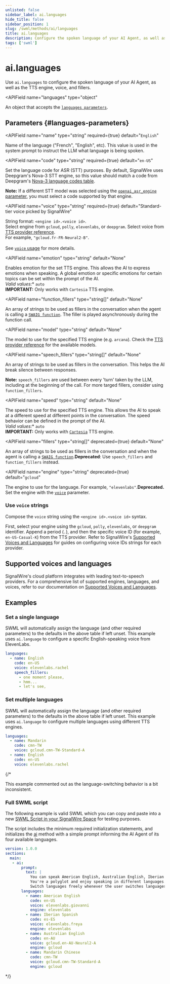 ```yaml
---
unlisted: false
sidebar_label: ai.languages
hide_title: false
sidebar_position: 1
slug: /swml/methods/ai/languages
title: ai.languages
description: Configure the spoken language of your AI Agent, as well as the TTS engine, voice, and fillers.
tags: ['swml']
---
```



[tts-providers]: /voice/getting-started/voice-and-languages#providers
[voices-and-languages]: /voice/getting-started/voice-and-languages
[swaig-functions]: /swml/methods/ai/swaig/functions
[deepgram-codes]: https://developers.deepgram.com/docs/models-languages-overview#nova-3

# ai.languages

Use `ai.languages` to configure the spoken language of your AI Agent, as well as the TTS engine, voice, and fillers.

<APIField
  name="languages"
  type="object"
>
  An object that accepts the [`languages parameters`](#languages-parameters).
</APIField>

##  Parameters {#languages-parameters}

<APIField
  name="name"
  type="string"
  required={true}
  default="`English`"
>
  Name of the language ("French", "English", etc). This value is used in the system prompt to instruct the LLM what language is being spoken.
</APIField>

<APIField
  name="code"
  type="string"
  required={true}
  default="`en-US`"
>
  Set the language code for <Tooltips tip="Automatic Speech Recognition">ASR</Tooltips> (<Tooltips tip="Speech-to-text">STT</Tooltips>) purposes. 
  By default, SignalWire uses Deepgram's Nova-3 STT engine, so this value should match a code from Deepgram's [Nova-3 language codes table][deepgram-codes].
  
  **Note:** If a different STT model was selected using the [`openai_asr_engine` parameter](/swml/methods/ai/params), you must select a code supported by that engine.
</APIField>

<APIField
  name="voice"
  type="string"
  required={true}
  default="Standard-tier voice picked by SignalWire"
>
  String format: `<engine id>.<voice id>`.<br/>Select engine from `gcloud`, `polly`, `elevenlabs`, or `deepgram`. Select voice from [TTS provider reference][tts-providers].<br/>For example, `"gcloud.fr-FR-Neural2-B"`.<br/><br/>See [`voice` usage](#use-voice-strings) for more details.
</APIField>

<APIField
  name="emotion"
  type="string"
  default="None"
>
  Enables emotion for the set TTS engine. This allows the AI to express emotions when speaking. A global emotion or specific emotions for certain topics can be set within the prompt of the AI.<br />*Valid values:** `auto`<br />**IMPORTANT:** Only works with `Cartesia` TTS engine.
</APIField>

<APIField
  name="function_fillers"
  type="string[]"
  default="None"
>
  An array of strings to be used as fillers in the conversation when the agent is calling a [`SWAIG function`][swaig-functions]. The filler is played asynchronously during the function call.
</APIField>

<APIField
  name="model"
  type="string"
  default="None"
>
  The model to use for the specified TTS engine (e.g. `arcana`). Check the [TTS provider reference][tts-providers] for the available models.
</APIField>

<APIField
  name="speech_fillers"
  type="string[]"
  default="None"
>
  An array of strings to be used as fillers in the conversation. This helps the AI break silence between responses.
  
  **Note:** `speech_fillers` are used between every 'turn' taken by the LLM, including at the beginning of the call. For more targed fillers, consider using `function_fillers`.
</APIField>

<APIField
  name="speed"
  type="string"
  default="None"
>
  The speed to use for the specified TTS engine. This allows the AI to speak at a different speed at different points in the conversation. The speed behavior can be defined in the prompt of the AI.<br />*Valid values:** `auto`<br />**IMPORTANT:** Only works with [`Cartesia`](/voice/tts/cartesia) TTS engine.
</APIField>

<APIField
  name="fillers"
  type="string[]"
  deprecated={true}
  default="None"
>
  <span className="deprecated-arg">An array of strings to be used as fillers in the conversation and when the agent is calling a [`SWAIG function`][swaig-functions].</span><span className="deprecated-desc">**Deprecated**: Use `speech_fillers` and `function_fillers` instead.</span>
</APIField>

<APIField
  name="engine"
  type="string"
  deprecated={true}
  default="`gcloud`"
>
  <span className="deprecated-arg">The engine to use for the language. For example, `"elevenlabs"`.</span><span className="deprecated-desc">**Deprecated.** Set the engine with the [`voice`](#use-voice-strings) parameter.</span>
</APIField>

### Use `voice` strings

Compose the `voice` string using the `<engine id>.<voice id>` syntax.

First, select your engine using the `gcloud`, `polly`, `elevenlabs`, or `deepgram` identifier. 
Append a period (`.`), and then the specific voice ID (for example, `en-US-Casual-K`) from the TTS provider. 
Refer to SignalWire's [Supported Voices and Languages][tts-providers]
for guides on configuring voice IDs strings for each provider.

## **Supported voices and languages**

SignalWire's cloud platform integrates with leading text-to-speech providers.
For a comprehensive list of supported engines, languages, and voices, refer to our documentation on 
[Supported Voices and Languages][voices-and-languages].

## **Examples**

### Set a single language

SWML will automatically assign the language (and other required parameters) to the defaults in the above table if left unset.
This example uses `ai.language` to configure a specific English-speaking voice from ElevenLabs.

```yaml andJson
languages:
  - name: English
    code: en-US
    voice: elevenlabs.rachel
    speech_fillers:
      - one moment please,
      - hmm...
      - let's see,
```

### Set multiple languages

SWML will automatically assign the language (and other required parameters) to the defaults in the above table if left unset.
This example uses `ai.language` to configure multiple languages using different TTS engines.

```yaml andJson
languages:
  - name: Mandarin
    code: cmn-TW
    voice: gcloud.cmn-TW-Standard-A
  - name: English
    code: en-US
    voice: elevenlabs.rachel
```

{/*

This example commented out as the language-switching behavior is a bit inconsistent.

### Full SWML script

The following example is valid SWML which you can copy and paste into a new 
[SWML Script in your SignalWire Space](https://my.signalwire.com?page=relay-bins) 
for testing purposes.

The script includes the minimum required initialization statements, and initializes the 
[ai](../ai/index.mdx)
method with a simple prompt informing the AI Agent of its four available languages.

```yaml andJson
version: 1.0.0
sections:
  main:
   - ai:
       prompt:
         text: |
           You can speak American English, Australian English, Iberian Spanish, and Mandarin Chinese.
           You're a polyglot and enjoy speaking in different languages.
           Switch languages freely whenever the user switches languages.
       languages:
         - name: American English
           code: en-US
           voice: elevenlabs.giovanni
           engine: elevenlabs
         - name: Iberian Spanish
           code: es-ES
           voice: elevenlabs.freya
           engine: elevenlabs
         - name: Australian English
           code: en-AU
           voice: gcloud.en-AU-Neural2-A
           engine: gcloud
         - name: Mandarin Chinese
           code: cmn-TW
           voice: gcloud.cmn-TW-Standard-A
           engine: gcloud
```

*/}
